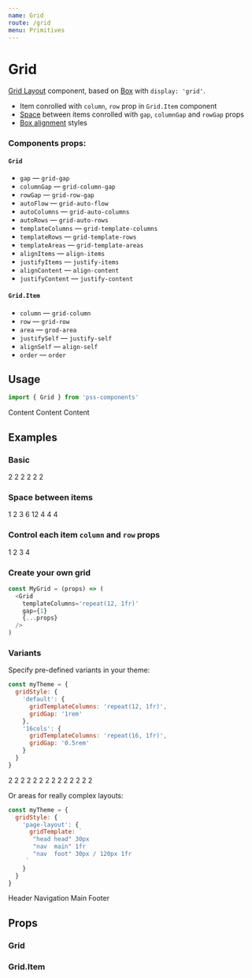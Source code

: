```yaml
---
name: Grid
route: /grid
menu: Primitives
---
```




# Grid

[Grid Layout](https://developer.mozilla.org/en-US/docs/Web/CSS/CSS_Grid_Layout) component, based on [Box](/box) with `display: 'grid'`.

- Item conrolled with `column`, `row` prop in `Grid.Item` component
- [Space](https://github.com/exah/pss/blob/master/docs/api.md#space) between items conrolled with `gap`, `columnGap` and `rowGap` props
- [Box alignment](https://rachelandrew.co.uk/css/cheatsheets/box-alignment) styles


### Components props:

#### `Grid`

- `gap` — `grid-gap`
- `columnGap` — `grid-column-gap`
- `rowGap` — `grid-row-gap`
- `autoFlow` — `grid-auto-flow`
- `autoColumns` — `grid-auto-columns`
- `autoRows` — `grid-auto-rows`
- `templateColumns` — `grid-template-columns`
- `templateRows` — `grid-template-rows`
- `templateAreas` — `grid-template-areas`
- `alignItems` — `align-items`
- `justifyItems` — `justify-items`
- `alignContent` — `align-content`
- `justifyContent` — `justify-content`


#### `Grid.Item`

- `column` — `grid-column`
- `row` — `grid-row`
- `area` — `grod-area`
- `justifySelf` — `justify-self`
- `alignSelf` — `align-self`
- `order` — `order`


## Usage

```js
import { Grid } from 'pss-components'
```

<Playground>
<Grid gap={2}>
  <Grid.Item column='span 6' outline="1px solid">
    Content
  </Grid.Item>
  <Grid.Item column='span 4' outline="1px solid">
    Content
  </Grid.Item>
  <Grid.Item column='span 2' outline="1px solid">
    Content
  </Grid.Item>
</Grid>
</Playground>


## Examples

### Basic

<Playground>
  <Grid templateColumns='repeat(12, 1fr)' columnGap={1}>
    <Grid.Item column='span 2' p={1} outline='1px solid'>
        2
    </Grid.Item>
    <Grid.Item column='span 2' p={1} outline='1px solid'>
        2
    </Grid.Item>
    <Grid.Item column='span 2' p={1} outline='1px solid'>
        2
    </Grid.Item>
    <Grid.Item column='span 2' p={1} outline='1px solid'>
        2
    </Grid.Item>
    <Grid.Item column='span 2' p={1} outline='1px solid'>
        2
    </Grid.Item>
    <Grid.Item column='span 2' p={1} outline='1px solid'>
        2
    </Grid.Item>
  </Grid>
</Playground>

### Space between items

<Playground>
  <Grid templateColumns='repeat(12, 1fr)' gap={1}>
    <Grid.Item column='span 1' p={1} outline='1px solid'>
        1
    </Grid.Item>
    <Grid.Item column='span 2' p={1} outline='1px solid'>
        2
    </Grid.Item>
    <Grid.Item column='span 3' p={1} outline='1px solid'>
        3
    </Grid.Item>
    <Grid.Item column='span 6' p={1} outline='1px solid'>
        6
    </Grid.Item>
    <Grid.Item column='span 12' p={1} outline='1px solid'>
        12
    </Grid.Item>
    <Grid.Item column='span 4' p={1} outline='1px solid'>
        4
    </Grid.Item>
    <Grid.Item column='span 4' p={1} outline='1px solid'>
        4
    </Grid.Item>
    <Grid.Item column='span 4' p={1} outline='1px solid'>
        4
    </Grid.Item>
  </Grid>
</Playground>

### Control each item `column` and `row` props

<Playground>
  <Grid templateColumns='repeat(12, 1fr)' gap={1}>
    <Grid.Item row='1' column='1 / span 3' p={1} outline='1px solid'>
        1
    </Grid.Item>
    <Grid.Item row='2' column='4 / span 3' p={1} outline='1px solid'>
        2
    </Grid.Item>
    <Grid.Item row='3' column='7 / span 3' p={1} outline='1px solid'>
        3
    </Grid.Item>
    <Grid.Item row='4' column='10 / span 3' p={1} outline='1px solid'>
        4
    </Grid.Item>
  </Grid>
</Playground>


### Create your own grid

```js
const MyGrid = (props) => (
  <Grid
    templateColumns='repeat(12, 1fr)'
    gap={1}
    {...props}
  />
)
```


### Variants

Specify pre-defined variants in your theme:

```js
const myTheme = {
  gridStyle: {
    'default': {
      gridTemplateColumns: 'repeat(12, 1fr)',
      gridGap: '1rem'
    },
    '16cols': {
      gridTemplateColumns: 'repeat(16, 1fr)',
      gridGap: '0.5rem'
    }
  }
}
```

<Playground>
  <Grid variant='default'>
    <Grid.Item column='span 2' p={1} outline='1px solid'>
      2
    </Grid.Item>
    <Grid.Item column='span 2' p={1} outline='1px solid'>
      2
    </Grid.Item>
    <Grid.Item column='span 2' p={1} outline='1px solid'>
      2
    </Grid.Item>
    <Grid.Item column='span 2' p={1} outline='1px solid'>
      2
    </Grid.Item>
    <Grid.Item column='span 2' p={1} outline='1px solid'>
      2
    </Grid.Item>
    <Grid.Item column='span 2' p={1} outline='1px solid'>
      2
    </Grid.Item>
  </Grid>
  <Grid variant='16cols' mt={2}>
    <Grid.Item column='span 2' p={1} outline='1px solid'>
      2
    </Grid.Item>
    <Grid.Item column='span 2' p={1} outline='1px solid'>
      2
    </Grid.Item>
    <Grid.Item column='span 2' p={1} outline='1px solid'>
      2
    </Grid.Item>
    <Grid.Item column='span 2' p={1} outline='1px solid'>
      2
    </Grid.Item>
    <Grid.Item column='span 2' p={1} outline='1px solid'>
      2
    </Grid.Item>
    <Grid.Item column='span 2' p={1} outline='1px solid'>
      2
    </Grid.Item>
    <Grid.Item column='span 2' p={1} outline='1px solid'>
      2
    </Grid.Item>
    <Grid.Item column='span 2' p={1} outline='1px solid'>
      2
    </Grid.Item>
  </Grid>
</Playground>

Or areas for really complex layouts:

```js
const myTheme = {
  gridStyle: {
    'page-layout': {
      gridTemplate: `
       "head head" 30px
       "nav  main" 1fr
       "nav  foot" 30px / 120px 1fr
     `
    }
  }
}
```

<Playground>
  <Grid as='section' variant='page-layout' gap={1} minHeight='300px'>
    <Grid.Item as='header' area='head' outline='debug'>Header</Grid.Item>
    <Grid.Item as='nav' area='nav' outline='debug'>Navigation</Grid.Item>
    <Grid.Item as='main' area='main' outline='debug'>Main</Grid.Item>
    <Grid.Item as='footer' area='foot' outline='debug'>Footer</Grid.Item>
  </Grid>
</Playground>

## Props

### Grid

<PropsTable of={Grid} />

### Grid.Item

<PropsTable of={Grid.Item} />
